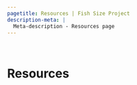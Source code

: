 ```yaml
---
pagetitle: Resources | Fish Size Project
description-meta: |
  Meta-description - Resources page
---
```


::: {.column-screen .hero-img .hero-strip-page}
   
:::

# Resources
